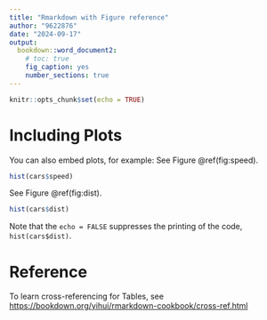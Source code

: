 ```yaml
---
title: "Rmarkdown with Figure reference"
author: "9622876"
date: "2024-09-17"
output:
  bookdown::word_document2: 
    # toc: true
    fig_caption: yes
    number_sections: true
---
```


```r
knitr::opts_chunk$set(echo = TRUE)
```

# Including Plots

You can also embed plots, for example: See Figure \@ref(fig:speed).

```r
hist(cars$speed)
```

See Figure \@ref(fig:dist).

```r
hist(cars$dist)
```

Note that the `echo = FALSE` suppresses the printing of the code, `hist(cars$dist)`.

# Reference

To learn cross-referencing for Tables, see <https://bookdown.org/yihui/rmarkdown-cookbook/cross-ref.html>
